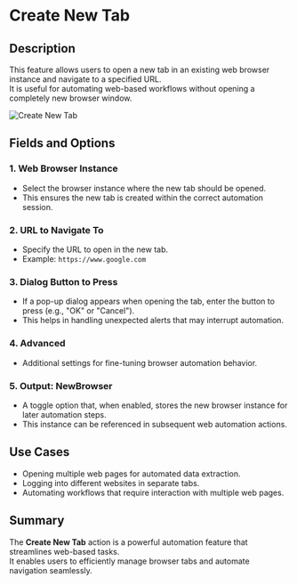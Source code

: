 # Create New Tab  

## Description

This feature allows users to open a new tab in an existing web browser instance and navigate to a specified URL.  
It is useful for automating web-based workflows without opening a completely new browser window.  

![Create New Tab](../../../assets/browser-automation/create-new-tab.png)  

## Fields and Options  

### 1. **Web Browser Instance**

- Select the browser instance where the new tab should be opened.  
- This ensures the new tab is created within the correct automation session.  

### 2. **URL to Navigate To**

- Specify the URL to open in the new tab.  
- Example: `https://www.google.com`  

### 3. **Dialog Button to Press**

- If a pop-up dialog appears when opening the tab, enter the button to press (e.g., "OK" or "Cancel").  
- This helps in handling unexpected alerts that may interrupt automation.  

### 4. **Advanced**

- Additional settings for fine-tuning browser automation behavior.  

### 5. **Output: NewBrowser**

- A toggle option that, when enabled, stores the new browser instance for later automation steps.  
- This instance can be referenced in subsequent web automation actions.  

## Use Cases

- Opening multiple web pages for automated data extraction.  
- Logging into different websites in separate tabs.  
- Automating workflows that require interaction with multiple web pages.  

## Summary

The **Create New Tab** action is a powerful automation feature that streamlines web-based tasks.  
It enables users to efficiently manage browser tabs and automate navigation seamlessly.  